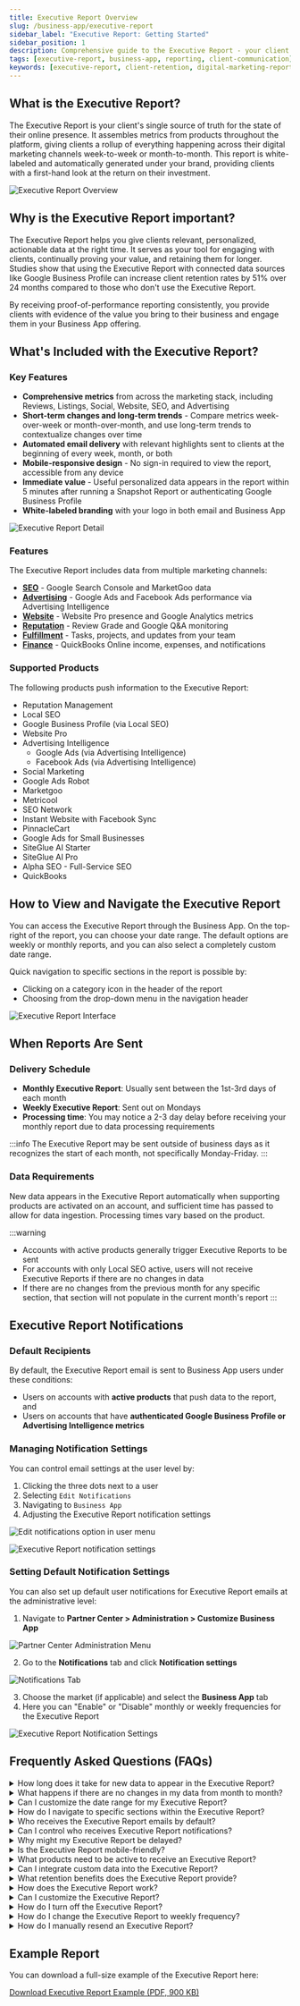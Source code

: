 ```yaml
---
title: Executive Report Overview
slug: /business-app/executive-report
sidebar_label: "Executive Report: Getting Started"
sidebar_position: 1
description: Comprehensive guide to the Executive Report - your client's single source of truth for their online presence and digital marketing performance.
tags: [executive-report, business-app, reporting, client-communication]
keywords: [executive-report, client-retention, digital-marketing-reports, automated-reporting]
---
```


## What is the Executive Report?

The Executive Report is your client's single source of truth for the state of their online presence. It assembles metrics from products throughout the platform, giving clients a rollup of everything happening across their digital marketing channels week-to-week or month-to-month. This report is white-labeled and automatically generated under your brand, providing clients with a first-hand look at the return on their investment.

![Executive Report Overview](./img/executive-report-overview.jpg)

## Why is the Executive Report important?

The Executive Report helps you give clients relevant, personalized, actionable data at the right time. It serves as your tool for engaging with clients, continually proving your value, and retaining them for longer. Studies show that using the Executive Report with connected data sources like Google Business Profile can increase client retention rates by 51% over 24 months compared to those who don't use the Executive Report.

By receiving proof-of-performance reporting consistently, you provide clients with evidence of the value you bring to their business and engage them in your Business App offering.

## What's Included with the Executive Report?

### Key Features

- **Comprehensive metrics** from across the marketing stack, including Reviews, Listings, Social, Website, SEO, and Advertising
- **Short-term changes and long-term trends** - Compare metrics week-over-week or month-over-month, and use long-term trends to contextualize changes over time
- **Automated email delivery** with relevant highlights sent to clients at the beginning of every week, month, or both
- **Mobile-responsive design** - No sign-in required to view the report, accessible from any device
- **Immediate value** - Useful personalized data appears in the report within 5 minutes after running a Snapshot Report or authenticating Google Business Profile
- **White-labeled branding** with your logo in both email and Business App

![Executive Report Detail](./img/executive-report-detail.jpg)

### Features

The Executive Report includes data from multiple marketing channels:

- **[SEO](/business-app/executive-report/seo)** - Google Search Console and MarketGoo data
- **[Advertising](/business-app/executive-report/advertising)** - Google Ads and Facebook Ads performance via Advertising Intelligence
- **[Website](/business-app/executive-report/website)** - Website Pro presence and Google Analytics metrics
- **[Reputation](/business-app/executive-report/reputation)** - Review Grade and Google Q&A monitoring
- **[Fulfillment](/business-app/executive-report/fulfillment)** - Tasks, projects, and updates from your team
- **[Finance](/business-app/executive-report/finance-quickbooks)** - QuickBooks Online income, expenses, and notifications

### Supported Products

The following products push information to the Executive Report:

- Reputation Management
- Local SEO
- Google Business Profile (via Local SEO)
- Website Pro
- Advertising Intelligence
  - Google Ads (via Advertising Intelligence)
  - Facebook Ads (via Advertising Intelligence)
- Social Marketing
- Google Ads Robot
- Marketgoo
- Metricool
- SEO Network
- Instant Website with Facebook Sync
- PinnacleCart
- Google Ads for Small Businesses
- SiteGlue AI Starter
- SiteGlue AI Pro
- Alpha SEO - Full-Service SEO
- QuickBooks

## How to View and Navigate the Executive Report

You can access the Executive Report through the Business App. On the top-right of the report, you can choose your date range. The default options are weekly or monthly reports, and you can also select a completely custom date range.

Quick navigation to specific sections in the report is possible by:
- Clicking on a category icon in the header of the report
- Choosing from the drop-down menu in the navigation header

![Executive Report Interface](./img/executive-report/er-overview-2.jpg)

## When Reports Are Sent

### Delivery Schedule

- **Monthly Executive Report**: Usually sent between the 1st-3rd days of each month
- **Weekly Executive Report**: Sent out on Mondays
- **Processing time**: You may notice a 2-3 day delay before receiving your monthly report due to data processing requirements

:::info
The Executive Report may be sent outside of business days as it recognizes the start of each month, not specifically Monday-Friday.
:::

### Data Requirements

New data appears in the Executive Report automatically when supporting products are activated on an account, and sufficient time has passed to allow for data ingestion. Processing times vary based on the product.

:::warning
- Accounts with active products generally trigger Executive Reports to be sent
- For accounts with only Local SEO active, users will not receive Executive Reports if there are no changes in data
- If there are no changes from the previous month for any specific section, that section will not populate in the current month's report
:::

## Executive Report Notifications

### Default Recipients

By default, the Executive Report email is sent to Business App users under these conditions:

- Users on accounts with **active products** that push data to the report, and
- Users on accounts that have **authenticated Google Business Profile or Advertising Intelligence metrics**

### Managing Notification Settings

You can control email settings at the user level by:

1. Clicking the three dots next to a user
2. Selecting `Edit Notifications`
3. Navigating to `Business App`
4. Adjusting the Executive Report notification settings

![Edit notifications option in user menu](./img/edit-notifications-1.jpg)

![Executive Report notification settings](./img/edit-notifications-2.jpg)

### Setting Default Notification Settings

You can also set up default user notifications for Executive Report emails at the administrative level:

1. Navigate to **Partner Center > Administration > Customize Business App**

![Partner Center Administration Menu](./img/customize-default-report-1.jpg)

2. Go to the **Notifications** tab and click **Notification settings**

![Notifications Tab](./img/customize-default-report-2.jpg)

3. Choose the market (if applicable) and select the **Business App** tab
4. Here you can "Enable" or "Disable" monthly or weekly frequencies for the Executive Report

![Executive Report Notification Settings](./img/customize-default-report-3.jpg)

## Frequently Asked Questions (FAQs)

<details>
<summary>How long does it take for new data to appear in the Executive Report?</summary>

New data appears automatically when supporting products are activated on an account, with processing times varying by product. After running a Snapshot Report or authenticating Google Business Profile, useful data appears within 5 minutes.
</details>

<details>
<summary>What happens if there are no changes in my data from month to month?</summary>

If there are no changes from the previous month for any specific section of the report, that section will not populate in the current month's report. For accounts with only Local SEO active, you won't receive Executive Reports if there are no data changes.
</details>

<details>
<summary>Can I customize the date range for my Executive Report?</summary>

Yes, you can choose weekly or monthly reports as defaults, or select a completely custom date range using the date selector in the top-right of the report.
</details>

<details>
<summary>How do I navigate to specific sections within the Executive Report?</summary>

You can quickly navigate to specific sections by clicking on category icons in the header or choosing from the drop-down menu in the navigation header.
</details>

<details>
<summary>Who receives the Executive Report emails by default?</summary>

Business App users on accounts with active products that push data to the report, and users on accounts that have authenticated Google Business Profile or Advertising Intelligence metrics.
</details>

<details>
<summary>Can I control who receives Executive Report notifications?</summary>

Yes, you can control email settings at the user level through the user menu by selecting "Edit Notifications" and adjusting the Executive Report notification settings.
</details>

<details>
<summary>Why might my Executive Report be delayed?</summary>

The Executive Report processes large amounts of data, so you may notice a 2-3 day delay before receiving your monthly report. This ensures all data is properly compiled and accurate.
</details>

<details>
<summary>Is the Executive Report mobile-friendly?</summary>

Yes, the Executive Report is mobile-responsive and can be viewed from any device. No sign-in is required to view the report.
</details>

<details>
<summary>What products need to be active to receive an Executive Report?</summary>

You need active products that push data to the report, such as Reputation Management, Local SEO, Website Pro, Advertising Intelligence, Social Marketing, and others listed in the supported products section.
</details>

<details>
<summary>Can I integrate custom data into the Executive Report?</summary>

Yes, custom data integrations are supported via API. You can work with your account representative for custom integrations through the Marketplace APIs.
</details>

<details>
<summary>What retention benefits does the Executive Report provide?</summary>

Business App users who receive a weekly or monthly Executive Report email have a 38% higher chance of being retained compared to those who don't. Additionally, users who received an Executive Report with Google Business Profile insights for at least half of their lifetime saw a 47% increase in retention after one year compared to those without Google Business Profile insights.
</details>

<details>
<summary>How does the Executive Report work?</summary>

There are two aspects of the Executive Report you can globally manage: the Executive Report tab in Business App and the automated report email. Your clients can view the Executive Report anytime in Business App > Executive Report, and you can set a weekly and/or monthly schedule for the report to be sent via email.
</details>

<details>
<summary>Can I customize the Executive Report?</summary>

You cannot edit or remove sections from the Executive Report, but you can rearrange the sections. Navigate to Partner Center > Administration > Customize Business App > Pages > Executive Report, then click the two horizontal lines next to any section and drag them up or down to reorder them.
</details>

<details>
<summary>How do I turn off the Executive Report?</summary>

To turn off Executive Report emails for existing users: go to Partner Center > Accounts > Manage Users > Bulk Update > Notifications > Business App section > Executive Report Email > select "Disabled" for weekly and monthly. For newly created users, go to Partner Center > Administration > Client Notifications to set default settings.
</details>

<details>
<summary>How do I change the Executive Report to weekly frequency?</summary>

For a single user: Partner Center > Accounts > Manage Users > 3 dots next to user > Edit notifications > click on the white space next to the business name > Business app tab. For bulk updates: Partner Center > Accounts > Manage Users > Bulk Update > Notifications tab > Business app.
</details>

<details>
<summary>How do I manually resend an Executive Report?</summary>

Navigate to Partner Center > Accounts > Manage Accounts, select the account, then under the Reports section, click "Resend Executive Report." Select the report you want to resend from the dropdown menu and hit send.
</details>

## Example Report

You can download a full-size example of the Executive Report here:

[Download Executive Report Example (PDF, 900 KB)](/pdf/Vendasta_Executive_Report_Full_Size_Example.pdf)